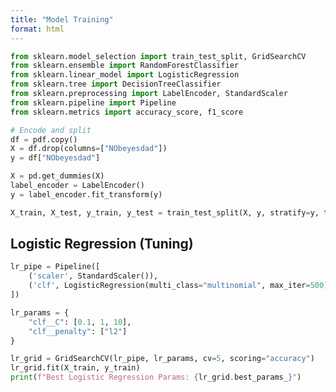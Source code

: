 ```yaml
---
title: "Model Training"
format: html
---
```


```python
from sklearn.model_selection import train_test_split, GridSearchCV
from sklearn.ensemble import RandomForestClassifier
from sklearn.linear_model import LogisticRegression
from sklearn.tree import DecisionTreeClassifier
from sklearn.preprocessing import LabelEncoder, StandardScaler
from sklearn.pipeline import Pipeline
from sklearn.metrics import accuracy_score, f1_score

# Encode and split
df = pdf.copy()
X = df.drop(columns=["NObeyesdad"])
y = df["NObeyesdad"]

X = pd.get_dummies(X)
label_encoder = LabelEncoder()
y = label_encoder.fit_transform(y)

X_train, X_test, y_train, y_test = train_test_split(X, y, stratify=y, test_size=0.2, random_state=42)
```


## Logistic Regression (Tuning)

```python
lr_pipe = Pipeline([
    ('scaler', StandardScaler()),
    ('clf', LogisticRegression(multi_class="multinomial", max_iter=500))
])

lr_params = {
    "clf__C": [0.1, 1, 10],
    "clf__penalty": ["l2"]
}

lr_grid = GridSearchCV(lr_pipe, lr_params, cv=5, scoring="accuracy")
lr_grid.fit(X_train, y_train)
print(f"Best Logistic Regression Params: {lr_grid.best_params_}")
```